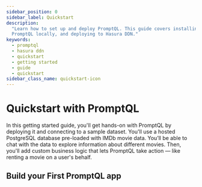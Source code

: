 ```yaml
---
sidebar_position: 0
sidebar_label: Quickstart
description:
  "Learn how to set up and deploy PromptQL. This guide covers installing prerequisites, configuring API keys, running
  PromptQL locally, and deploying to Hasura DDN."
keywords:
  - promptql
  - hasura ddn
  - quickstart
  - getting started
  - guide
  - quickstart
sidebar_class_name: quickstart-icon
---
```



# Quickstart with PromptQL

In this getting started guide, you'll get hands-on with PromptQL by deploying it and connecting to a sample dataset.
You'll use a hosted PostgreSQL database pre-loaded with IMDb movie data. You’ll be able to chat with the data to explore
information about different movies. Then, you'll add custom business logic that lets PromptQL take action — like renting
a movie on a user's behalf.

<Prereqs />

## Build your First PromptQL app

<Quickstart />
